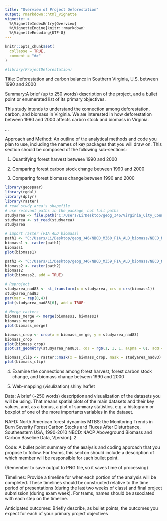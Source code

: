 ```yaml
---
title: "Overview of Project Deforestation"
output: rmarkdown::html_vignette
vignette: >
  %\VignetteIndexEntry{Overview}
  %\VignetteEngine{knitr::rmarkdown}
  %\VignetteEncoding{UTF-8}
---
```


```r
knitr::opts_chunk$set(
  collapse = TRUE,
  comment = "#>"
)
```

```r
#library(ProjectDeforestation)
```

Title: Deforestation and carbon balance in Southern Virginia, U.S. between 1990 and 2000

Summary:A brief (up to 250 words) description of the project, and a bullet point or enumerated list of its primary objectives.

This study intends to understand the connection among deforestation, carbon, and biomass in Virginia. We are interested in how deforestation between 1990 and 2000 affects carbon stock and biomass in Virginia.  

...


Approach and Method: An outline of the analytical methods and code you plan to use, including the names of key packages that you will draw on. This section should be composed of the following sub-sections:

1. Quantifying forest harvest between 1990 and 2000


2. Comparing forest carbon stock change between 1990 and 2000

3. Comparing forest biomass change between 1990 and 2000
```r
library(geospaar)
library(rgdal)
library(dplyr)
library(raster)
# read study area's shapefile
# use relevant paths in the package, not full paths
studyarea <- file.path("C:/Users/Li/Desktop/geog_346/Virginia_City_County_Census_Boundaries-shp/VA_STUDYAREA.shp")
studyarea <- st_read(studyarea)
studyarea

# import raster (FIA ALD biomass)
path1 <- "C:/Users/Li/Desktop/geog_346/NBCD_MZ60_FIA_ALD_biomass/NBCD_MZ60_FIA_ALD_biomass.tif"
biomass1 <- raster(path1)
biomass1
plot(biomass1)

path2 <- "C:/Users/Li/Desktop/geog_346/NBCD_MZ59_FIA_ALD_biomass/NBCD_MZ59_FIA_ALD_biomass.tif"
biomass2 <- raster(path2)
biomass2
plot(biomass2, add = TRUE)

# Reproject
studyarea_nad83 <- st_transform(x = studyarea, crs = crs(biomass1))
studyarea_nad83
par(mar = rep(0,4))
plot(studyarea_nad83[6], add = TRUE)

# Merge rasters
biomass_merge <- merge(biomass1, biomass2)
biomass_merge
plot(biomass_merge)

biomass_crop <- crop(x = biomass_merge, y = studyarea_nad83)
biomass_crop
plot(biomass_crop)
plot(st_geometry(studyarea_nad83), col = rgb(1, 1, 1, alpha = 0), add = TRUE)

biomass_clip <- raster::mask(x = biomass_crop, mask = studyarea_nad83)
plot(biomass_clip)

```




4. Examine the connections among forest harvest, forest carbon stock change, and biomass change between 1990 and 2000 

5. Web-mapping (visulization) 
shiny 
leaflet 


Data: A brief (~250 words) description and visualization of the datasets you will be using. That means spatial plots of the main datasets and their key values, and, as a bonus, a plot of summary statistics, e.g. a histogram or boxplot of one of the more importants variables in the dataset.

NAFD: North American forest dynamics
MTBS: the Monitoring Trends in Burn Severity
Forest Carbon Stocks and Fluxes After Disturbance, Southeastern USA, 1990-2010
NBCD: NACP Aboveground Biomass and Carbon Baseline Data, V[ersion]. 2

Code: A bullet point summary of the analysis and coding approach that you propose to follow. For teams, this section should include a description of which member will be responsible for each bullet point.

(Remember to save output to PNG file, so it saves time of processing)

Timelines: Provide a timeline for when each portion of the analysis will be completed. These timelines should be constructed relative to the time period of presentations (during the last two weeks of class) and final project submission (during exam week). For teams, names should be associated with each step on the timeline.




Anticipated outcomes: Briefly describe, as bullet points, the outcomes you expect for each of your primary project objectives



